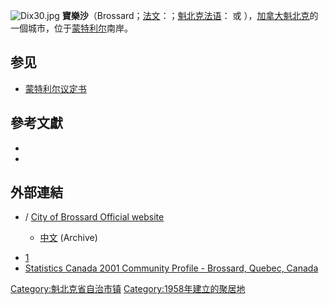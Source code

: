 [[File:Dix30.jpg|thumb]]
'''寶樂沙'''（Brossard；[[法文|法文]]：{{IPA|/bʁɔsaʁ/}}；[[魁北克法语|魁北克法语]]：{{IPA|[bʁɔsɑːʁ]}} 或 {{IPA|[bʁɔsɑɔ̯ʁ]}}），[[加拿大|加拿大]][[魁北克|魁北克]]的一個城市，位于[[蒙特利尔|蒙特利尔]]南岸。

== 参见 ==
* [[蒙特利尔议定书|蒙特利尔议定书]]

== 參考文獻 ==
*{{cite book
|last = Lacroix
|first = Yvon-André
|coauthors = Séguin, Claire
|title = Brossard, de 1958 à 1983 : la création et l'évolution d'une banlieue
|publisher = Ville de Brossard
|year = 1984
|location = Brossard, Quebec
|language = fr
|pages = 201 pages
|isbn = 2-920421-00-X}}
*{{cite web 
 |url=http://marigot.ca/dictio/brossard/dictio.html 
 |title=''Dictionnaire historique de Brossard'' 
 |accessdate=2006-11-21 
 |last=Pratt 
 |first=Michel 
 |coauthors=Pépin, Karol 
 |publisher=''Société historique et culturelle du Marigot'' 
 |language=fr 
 |archiveurl=https://web.archive.org/web/20050423210534/http://marigot.ca/dictio/brossard/dictio.html 
 |archivedate=2005-04-23 
 |quote=List of terms and events related to Brossard presented in alphabetic order. 
 |deadurl=yes 
 }}

== 外部連結 ==
{{commons category|Brossard, Quebec}}
* {{fr icon}}/{{en icon}} [http://www.ville.brossard.qc.ca/?lang=en-CA City of Brossard Official website] {{Wayback|url=http://www.ville.brossard.qc.ca/?lang=en-CA |date=20190518140148 }}
** {{zh-hant icon}} [http://web.archive.org/web/*/http://www.ville.brossard.qc.ca/Chinois/chinois.htm#top 中文] (Archive)
* [http://www.worldbank.org.cn/Chinese/Overview/overview_brief_montreal.htm] {{Wayback|url=http://www.worldbank.org.cn/Chinese/Overview/overview_brief_montreal.htm |date=20080318224016 }}
* [http://www12.statcan.ca/english/Profil01/CP01/Details/Page.cfm?Lang=E&Geo1=CSD&Code1=2458005&Geo2=PR&Code2=24&Data=Count&SearchText=Brossard&SearchType=Begins&SearchPR=01&B1=All&GeoLevel=&GeoCode=2458005 Statistics Canada 2001 Community Profile - Brossard, Quebec, Canada] {{Wayback|url=http://www12.statcan.ca/english/Profil01/CP01/Details/Page.cfm?Lang=E&Geo1=CSD&Code1=2458005&Geo2=PR&Code2=24&Data=Count&SearchText=Brossard&SearchType=Begins&SearchPR=01&B1=All&GeoLevel=&GeoCode=2458005 |date=20080202171012 }}

{{魁北克行政区划}}

[[Category:魁北克省自治市镇|Category:魁北克省自治市镇]]
[[Category:1958年建立的聚居地|Category:1958年建立的聚居地]]